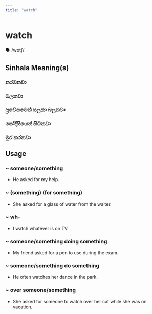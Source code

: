 ```yaml
---
title: "watch"
---
```


# watch

🗣️ /wɒtʃ/

## Sinhala Meaning(s)

### නරඹනවා
### බලනවා
### ප්‍රවේසමෙන් සලකා බලනවා
### සෝදිසියෙන් සිටිනවා
### මුර කරනවා

## Usage

### ~ someone/something

- He asked for my help.


### ~ (something) (for something)

- She asked for a glass of water from the waiter.


### ~ wh-

- I watch whatever is on TV.


### ~ someone/something doing something

- My friend asked for a pen to use during the exam. 


### ~ someone/something do something

- He often watches her dance in the park.


### ~ over someone/something

- She asked for someone to watch over her cat while she was on vacation.

